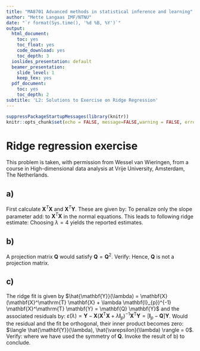 ```yaml
---
title: "MA8701 Advanced methods in statistical inference and learning"
author: "Mette Langaas IMF/NTNU"
date: "`r format(Sys.time(), '%d %B, %Y')`"
output:
  html_document:
    toc: yes
    toc_float: yes
    code_download: yes
    toc_depth: 3
  ioslides_presentation: default
  beamer_presentation:
    slide_level: 1
    keep_tex: yes
  pdf_document:
    toc: yes
    toc_depth: 2
subtitle: 'L2: Solutions to Exercise on Ridge Regression'
---
```


```r
suppressPackageStartupMessages(library(knitr))
knitr::opts_chunk$set(echo = FALSE, message=FALSE,warning = FALSE, error = FALSE)
```

# Ridge regression exercise

This problem is taken, with permission from Wessel van Wieringen,  from a course in
High-dimensional data analysis at Vrije University, Amsterdam, The Netherlands.

## a)

First calculate $\mathbf{X}^T \mathbf{X}$ and $\mathbf{X}^T \mathbf{Y}$. These are given by:
\begin{eqnarray*}
\mathbf{X}^T \mathbf{X} \, = \, \left( \begin{array}{cc}
8 & 0
\\
0 & 16
\end{array}
\right)
& \qquad &
\mathbf{X}^T \mathbf{Y} \, = \, \left( \begin{array}{c}
320
\\
35
\end{array}
\right).
\end{eqnarray*}
To penalize only the slope parameter add:
\begin{eqnarray*}
\lambda & = &
\left( \begin{array}{cc}
0 & 0
\\
0 & \lambda
\end{array}
\right)
\end{eqnarray*}
to $\mathbf{X}^T \mathbf{X}$ in the normal equations. This leads to following ridge estimate:
\begin{eqnarray*}
\hat{\beta}_{ridge} & = & (\mathbf{X}^T \mathbf{X} + \lambda)^{-1} \mathbf{X}^T \mathbf{Y}
\\
& = &
\left( \begin{array}{cc}
8 & 0
\\
0 & 16 + \lambda
\end{array}
\right)^{-1} \left( \begin{array}{c}
320
\\
35
\end{array}
\right)
\\
& = &
\left( \begin{array}{cc}
1/8 & 0
\\
0 & 1/(16 + \lambda)
\end{array}
\right) \left( \begin{array}{c}
320
\\
35
\end{array}
\right)
\\
& = &  \left( \begin{array}{c}
40
\\
35/(16+\lambda)
\end{array}
\right).
\end{eqnarray*}
Choosing $\lambda=4$ yields the reported estimates.


## b)
A projection matrix $\mathbf{Q}$ would satisfy $\mathbf{Q} = \mathbf{Q}^2$. Verify:
\begin{eqnarray*}
\mathbf{Q}^2 & = & \mathbf{X} (\mathbf{X}^\mathrm{T} \mathbf{X} + \lambda \mathbf{I}_{p})^{-1} \mathbf{X}^{\mathrm{T}} \mathbf{X} (\mathbf{X}^\mathrm{T} \mathbf{X} + \lambda \mathbf{I}_{p})^{-1} \mathbf{X}^{\mathrm{T}}
\\
& = & \mathbf{X} (\mathbf{X}^\mathrm{T} \mathbf{X} + \lambda \mathbf{I}_{p})^{-1} ( \mathbf{X}^{\mathrm{T}} \mathbf{X} + \lambda \mathbf{I}_{p}) (\mathbf{X}^\mathrm{T} \mathbf{X} + \lambda \mathbf{I}_{p})^{-1} \mathbf{X}^{\mathrm{T}}
\\
& & - \lambda \mathbf{X} (\mathbf{X}^\mathrm{T} \mathbf{X} + \lambda \mathbf{I}_{p})^{-1}  (\mathbf{X}^\mathrm{T} \mathbf{X} + \lambda \mathbf{I}_{p})^{-1}  \mathbf{X}^{\mathrm{T}}
\\
& = &  \mathbf{X} (\mathbf{X}^\mathrm{T} \mathbf{X} + \lambda \mathbf{I}_{p})^{-1} \mathbf{X}^{\mathrm{T}}
- \lambda \mathbf{X} (\mathbf{X}^\mathrm{T} \mathbf{X} + \lambda \mathbf{I}_{p})^{-2}  \mathbf{X}^{\mathrm{T}}
\\
& = &  \mathbf{Q} - \lambda \mathbf{X} (\mathbf{X}^\mathrm{T} \mathbf{X} + \lambda \mathbf{I}_{p})^{-2}  \mathbf{X}^{\mathrm{T}}
\\
& \not= & \mathbf{Q}.
\end{eqnarray*}
Hence, $\mathbf{Q}$ is not a projection matrix.

## c)
The ridge fit is given by $\hat{\mathbf{Y}}(\lambda) =  \mathbf{X} (\mathbf{X}^\mathrm{T} \mathbf{X} + \lambda \mathbf{I}_{p})^{-1} \mathbf{X}^\mathrm{T} \mathbf{Y} = \mathbf{Q} \mathbf{Y}$ and the associated residuals by: $\hat{\varepsilon}(\lambda) =  \mathbf{Y} - \mathbf{X} (\mathbf{X}^\mathrm{T} \mathbf{X} + \lambda \mathbf{I}_{p})^{-1} \mathbf{X}^\mathrm{T} \mathbf{Y} =
[\mathbf{I}_{p} - \mathbf{Q}] \mathbf{Y}$. Would the residual and the
fit be orthogonal, their inner product becomes zero: $\langle \hat{\mathbf{Y}}(\lambda), \hat{\varepsilon}(\lambda) \rangle = 0$. Verify:
\begin{eqnarray*}
\langle \hat{\mathbf{Y}}(\lambda), \hat{\varepsilon}(\lambda) \rangle & = &
[\hat{\mathbf{Y}}(\lambda)]^{\mathrm{T}} \hat{\varepsilon}(\lambda)
\\
& = & [\mathbf{Q} \mathbf{Y}]^{\mathrm{T}} [\mathbf{I}_{p} - \mathbf{Q}] \mathbf{Y}
\\
& = & \mathbf{Y}^{\mathrm{T}} \mathbf{Q}^{\mathrm{T}} (\mathbf{I}_{p} - \mathbf{Q}) \mathbf{Y}
\\
& = & \mathbf{Y}^{\mathrm{T}} ( \mathbf{Q}^{\mathrm{T}}  - \mathbf{Q}^{\mathrm{T}} \mathbf{Q} ) \mathbf{Y}
\\
& = & \mathbf{Y}^{\mathrm{T}} ( \mathbf{Q} - \mathbf{Q}^2 ) \mathbf{Y},
\end{eqnarray*}
where we have used the symmetry of $\mathbf{Q}$. Invoke the result of b) to conclude.


